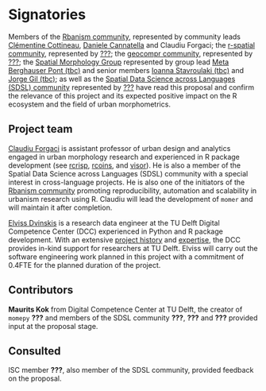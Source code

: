 # Signatories
<!--
This section provides the ISC with a view of the support received from
the community for a proposal. Acceptance isn't predicated on
popularity but community acceptance is important. Willingness to
accept outside input is also a good marker for project delivery.

An optional section would be for R-Core signatories where changes to R
are proposed.
-->

Members of the [Rbanism community](https://rbanism.org/), represented by community leads [Clémentine Cottineau](https://clementinecttn.github.io/), [Daniele Cannatella](https://3d.bk.tudelft.nl/dcannatella/) and Claudiu Forgaci; the [r-spatial community](https://r-spatial.org/), represented by [???](); the [geocompr community](https://r.geocompx.org/), represented by [???](); the [Spatial Morphology Group](https://smog.chalmers.se/) represented by group lead [Meta Berghauser Pont (tbc)](https://www.chalmers.se/en/persons/meta/) and senior members [Ioanna Stavroulaki (tbc)](https://www.chalmers.se/en/persons/gianna/) and [Jorge Gil  (tbc)](https://www.chalmers.se/en/persons/jorgegi/); as well as the [Spatial Data Science across Languages (SDSL) community](https://spatial-data-science.github.io/) represented by [???]() have read this proposal and confirm the relevance of this project and its expected  positive impact on the R ecosystem and the field of urban morphometrics.

## Project team
<!--
Who are the people responsible for actually delivering the project if
the proposal gets accepted and are already signed up and rearing to
go? Briefly describe all participants and the skills they will bring
to the project.
-->

[Claudiu Forgaci]() is assistant professor of urban design and analytics engaged in urban morphology research and experienced in R package development (see [rcrisp](https://github.com/CityRiverSpaces/rcrisp), [rcoins](https://github.com/CityRiverSpaces/rcoins), and [visor](https://github.com/CityRiverSpaces/visor)). He is also a member of the Spatial Data Science across Languages (SDSL) community with a special interest in cross-language projects. He is also one of the initiators of the [Rbanism community](https://rbanism.org/) promoting reproducibility, automation and scalability in urbanism research using R. Claudiu will lead the development of `momer` and will maintain it after completion.

[Elviss Dvinskis](https://www.tudelft.nl/en/digital-competence-centre/team/elviss-dvinskis) is a research data engineer at the TU Delft Digital Competence Center (DCC) experienced in Python and R package development. With an extensive [project history](https://www.tudelft.nl/digital-competence-centre/projects) and [expertise](https://www.tudelft.nl/digital-competence-centre/our-expertise), the DCC provides in-kind support for researchers at TU Delft. Elviss will carry out the software engineering work planned in this project with a commitment of 0.4FTE for the planned duration of the project.

## Contributors
<!--
Who are the people who have actively helped with this proposal but
won't necessarily be on the core project team later?
-->

**Maurits Kok** from Digital Competence Center at TU Delft, the creator of `momepy` **???** and members of the SDSL community **???**, **???** and **???** provided input at the proposal stage. <!--TODO specify content of active help-->

## Consulted
<!--
Who has been given the opportunity to provide feedback on the
proposal? This should include any R Consortium & ISC members who the
proposal has been discussed with.
-->

ISC member **???**<!--**Josiah Parry**--><!--TODO to be contacted-->, also member of the SDSL community, provided feedback on the proposal. <!--TODO specify content of feedback-->


